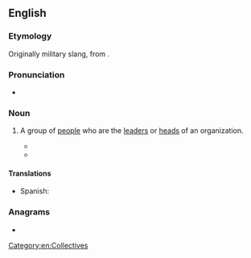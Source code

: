 ==English==

===Etymology===
Originally military slang, from {{m|en|brass|[the] brass|id=officers|gloss=high-ranking officers}}.

===Pronunciation===
* {{audio|en|En-au-top brass.ogg|Audio (AU)}}

===Noun===
{{en-noun|-|+}}

# {{lb|en|collective|colloquial}} A group of [[people]] who are the [[leader]]s or [[head]]s of an organization.
#: {{syn|en|governance|governing body|organisation|administration|establishment}}
#* {{quote-journal
|en
|year=1872
|author=New Zealand Parliament, House of Representatives
|title=Parliamentary debates
|journal=57
|volume=1-6
|page=649
|passage=The '''top brass''' of the army are up to various types of mischief and they do not want the public or even Members of Parliament to know about them.}}
#* {{quote-web|en|url=https://www.theguardian.com/world/2022/jan/22/china-hires-western-tiktokers-to-polish-its-image-during-2022-winter-olympics|title=China hires western TikTokers to polish its image during 2022 Winter Olympics|date=2022-01-22|author=Vincent Ni|work=The Guardian|passage=On 3 January, Republican senator Rick Scott urged in a letter to ''Newsweek''’s '''top brass''' to “reconsider its relationship with Vipp Jaswal”.}}

====Translations====
{{trans-top|group of people who are the leaders}}
{{trans-mid}}
* Spanish: {{t|es|plana mayor|f}}
{{trans-bottom}}

===Anagrams===
* {{anagrams|en|a=aboprsst|barposts}}

[[Category:en:Collectives]]